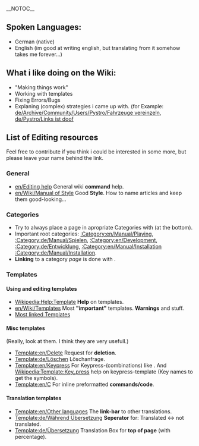 __NOTOC__
== Spoken Languages: ==
* German (native)
* English (im good at writing english, but translating from it somehow takes me forever...)
== What i like doing on the Wiki: ==
* "Making things work"
* Working with templates
* Fixing Errors/Bugs
* Explaning (complex) strategies i came up with. (for Example: [[de/Archive/Community/Users/Pystro/Fahrzeuge vereinzeln]], [[de/Pystro/Links ist doof]]
== List of Editing resources ==
{{en/Bilingual box|de
|Meine Favoriten, hauptsächlich als Nachschlagewerk für mich selbst, aber ich hoffe, ich kann auch anderen damit helfen.
|My favourites, mainly as a quick reference for myself , but i hope its also usefull to others.
}}
Feel free to contribute if you think i could be interested in some more, but please leave your name behind the link.
=== General ===
* [[en/Editing help]] General wiki '''command''' help.
* [[en/Wiki/Manual of Style]] Good '''Style'''. How to name articles and keep them good-looking...
=== Categories ===
* Try to always place a page in apropriate Categories with {{en/C|<nowiki>[[Category:Example]]</nowiki>|}} (at the bottom).
* Important root categories: [[:Category:en/Manual/Playing]], [[:Category:de/Manual/Spielen]], [[:Category:en/Development]], [[:Category:de/Entwicklung]], [[:Category:en/Manual/Installation]] [[:Category:de/Manual/Installation]].
* '''Linking''' to a category ''page'' is done with {{en/C|<nowiki>[[:Category:Example]]</nowiki>|}}.
=== Templates ===
==== Using and editing templates ====
* [https://en.wikipedia.org/wiki/Help:Template Wikipedia:Help:Template] '''Help''' on templates.
* [[en/Wiki/Templates]] Most '''"important"''' templates. '''Warnings''' and stuff.
* [[Special:Mostlinkedtemplates?limit=500|Most linked Templates]]
==== Misc templates ====
(Really, look at them. I think they are very usefull.)
* [[Template:en/Delete]] Request for '''deletion'''.
* [[Template:de/Löschen]] Löschanfrage.
* [[Template:en/Keypress]] For Keypress-(combinations) like {{en/Keypress|Shift|F8}}. And [https://en.wikipedia.org/wiki/Template:Key_press Wikipedia:Template:Key_press] help on keypress-template (Key names to get the symbols).
* [[Template:en/C]] For inline preformatted '''commands/code'''.
==== Translation templates ====
* [[Template:en/Other languages]] The '''link-bar''' to other translations.
* [[Template:de/Während Übersetzung]] '''Seperator''' for: Translated <-> not translated.
* [[Template:de/Übersetzung]] Translation Box for '''top of page''' (with percentage).